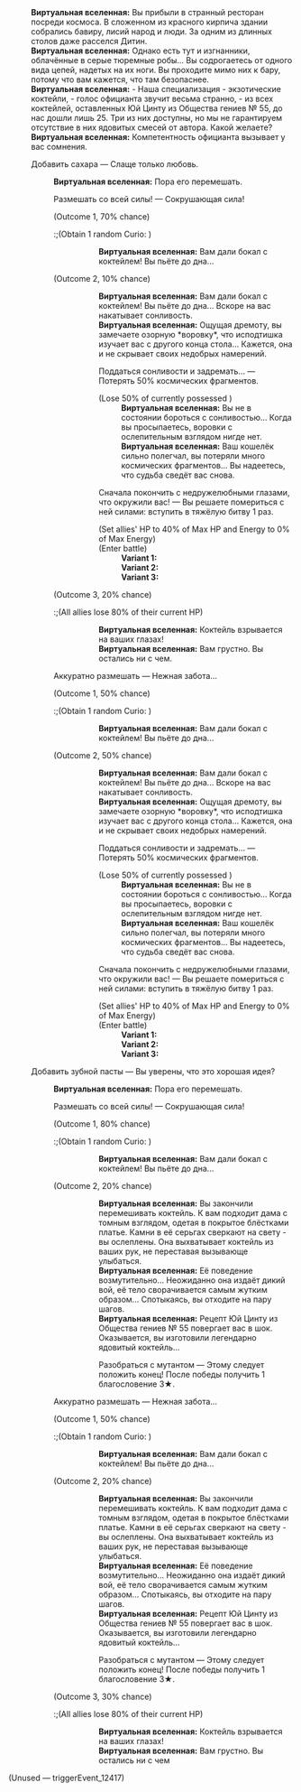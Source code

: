 {{Диалог Начало}}
:'''Виртуальная вселенная:''' Вы прибыли в странный ресторан посреди космоса. В сложенном из красного кирпича здании собрались бавиру, лисий народ и люди. За одним из длинных столов даже расселся Дитин.
:'''Виртуальная вселенная:''' Однако есть тут и изгнанники, облачённые в серые тюремные робы... Вы содрогаетесь от одного вида цепей, надетых на их ноги. Вы проходите мимо них к бару, потому что вам кажется, что там безопаснее.
:'''Виртуальная вселенная:''' - Наша специализация - экзотические коктейли, - голос официанта звучит весьма странно, - из всех коктейлей, оставленных Юй Цинту из Общества гениев №&nbsp;55, до нас дошли лишь 25. Три из них доступны, но мы не гарантируем отсутствие в них ядовитых смесей от автора. Какой желаете?
:'''Виртуальная вселенная:''' Компетентность официанта вызывает у вас сомнения.
:{{Диалог|Звезда}} Добавить сахара &mdash; Слаще только любовь.
::'''Виртуальная вселенная:''' Пора его перемешать.
::{{Диалог|Звезда}} Размешать со всей силы! &mdash; Сокрушающая сила!
::;(Outcome 1, 70% chance)
:::;(Obtain 1 random Curio&colon; {{Item|The Pinkest Collision|20|type=Curio}})
::::'''Виртуальная вселенная:''' Вам дали бокал с коктейлем! Вы пьёте до дна...
::;(Outcome 2, 10% chance)
::::'''Виртуальная вселенная:''' Вам дали бокал с коктейлем! Вы пьёте до дна... Вскоре на вас накатывает сонливость.
::::'''Виртуальная вселенная:''' Ощущая дремоту, вы замечаете озорную *воровку*, что исподтишка изучает вас с другого конца стола... Кажется, она и не скрывает своих недобрых намерений.
::::{{Диалог|Звезда}} Поддаться сонливости и задремать... &mdash; Потерять 50% космических фрагментов.
::::;(Lose 50% of currently possessed {{Предмет|Космические фрагменты|20}})
:::::'''Виртуальная вселенная:''' Вы не в состоянии бороться с сонливостью... Когда вы просыпаетесь, воровки с ослепительным взглядом нигде нет.
:::::'''Виртуальная вселенная:''' Ваш кошелёк сильно полегчал, вы потеряли много космических фрагментов... Вы надеетесь, что судьба сведёт вас снова.
::::{{Диалог|Звезда}} Сначала покончить с недружелюбными глазами, что окружили вас! &mdash; Вы решаете помериться с ней силами: вступить в тяжёлую битву 1 раз.
::::;(Set allies' HP to 40% of Max HP and Energy to 0% of Max Energy)
::::;(Enter battle)
:::::'''Variant 1:''' {{Список врагов|mode=sent|Лейтенант Среброгривых Стражей*1/-25% НР}}
:::::'''Variant 2:''' {{Список врагов|mode=sent|Ауруматон-привратник*1/-25% НР}}
:::::'''Variant 3:''' {{Список врагов|mode=sent|Ученик Санктус Медикус: Оборотень*1/-25% НР}}
::;(Outcome 3, 20% chance)
:::;(All allies lose 80% of their current HP)
::::'''Виртуальная вселенная:''' Коктейль взрывается на ваших глазах!
::::'''Виртуальная вселенная:''' Вам грустно. Вы остались ни с чем.
::{{Диалог|Звезда}} Аккуратно размешать &mdash; Нежная забота...
::;(Outcome 1, 50% chance)
:::;(Obtain 1 random Curio&colon; {{Item|The Pinkest Collision|20|type=Curio}})
::::'''Виртуальная вселенная:''' Вам дали бокал с коктейлем! Вы пьёте до дна...
::;(Outcome 2, 50% chance)
::::'''Виртуальная вселенная:''' Вам дали бокал с коктейлем! Вы пьёте до дна... Вскоре на вас накатывает сонливость.
::::'''Виртуальная вселенная:''' Ощущая дремоту, вы замечаете озорную *воровку*, что исподтишка изучает вас с другого конца стола... Кажется, она и не скрывает своих недобрых намерений.
::::{{Диалог|Звезда}} Поддаться сонливости и задремать... &mdash; Потерять 50% космических фрагментов.
::::;(Lose 50% of currently possessed {{Предмет|Космические фрагменты|20}})
:::::'''Виртуальная вселенная:''' Вы не в состоянии бороться с сонливостью... Когда вы просыпаетесь, воровки с ослепительным взглядом нигде нет.
:::::'''Виртуальная вселенная:''' Ваш кошелёк сильно полегчал, вы потеряли много космических фрагментов... Вы надеетесь, что судьба сведёт вас снова.
::::{{Диалог|Звезда}} Сначала покончить с недружелюбными глазами, что окружили вас! &mdash; Вы решаете помериться с ней силами: вступить в тяжёлую битву 1 раз.
::::;(Set allies' HP to 40% of Max HP and Energy to 0% of Max Energy)
::::;(Enter battle)
:::::'''Variant 1:''' {{Список врагов|mode=sent|Лейтенант Среброгривых Стражей*1/-25% НР}}
:::::'''Variant 2:''' {{Список врагов|mode=sent|Ауруматон-привратник*1/-25% НР}}
:::::'''Variant 3:''' {{Список врагов|mode=sent|Ученик Санктус Медикус: Оборотень*1/-25% НР}}
:{{Диалог|Звезда}} Добавить зубной пасты &mdash; Вы уверены, что это хорошая идея?
::'''Виртуальная вселенная:''' Пора его перемешать.
::{{Диалог|Звезда}} Размешать со всей силы! &mdash; Сокрушающая сила!
::;(Outcome 1, 80% chance)
:::;(Obtain 1 random Curio&colon; {{Item|Thalan Toxi-Flame|20|type=Curio}})
::::'''Виртуальная вселенная:''' Вам дали бокал с коктейлем! Вы пьёте до дна...
::;(Outcome 2, 20% chance)
::::'''Виртуальная вселенная:''' Вы закончили перемешивать коктейль. К вам подходит дама с томным взглядом, одетая в покрытое блёстками платье. Камни в её серьгах сверкают на свету - вы ослеплены. Она выхватывает коктейль из ваших рук, не переставая вызывающе улыбаться.
::::'''Виртуальная вселенная:''' Её поведение возмутительно... Неожиданно она издаёт дикий вой, её тело сворачивается самым жутким образом... Спотыкаясь, вы отходите на пару шагов.
::::'''Виртуальная вселенная:''' Рецепт Юй Цинту из Общества гениев №&nbsp;55 повергает вас в шок. Оказывается, вы изготовили легендарно ядовитый коктейль...
::::{{Диалог|Звезда}} Разобраться с мутантом &mdash; Этому следует положить конец! После победы получить 1 благословение 3★.
:::;(Enter battle)
::::'''Variant 1:''' {{Список врагов|mode=sent|Ученик Санктус Медикус: Оборотень (неисправный)*1/-25% НР}}
::::'''Variant 2:''' {{Список врагов|mode=sent|Буревестник (неисправный)*1/-25% НР}}
::::'''Variant 3:''' {{Список врагов|mode=sent|Тень вечнозимья*2/-25% НР; Тень хранительницы (неисправная)*1/-25% НР}}
::{{Диалог|Звезда}} Аккуратно размешать &mdash; Нежная забота...
::;(Outcome 1, 50% chance)
:::;(Obtain 1 random Curio&colon; {{Item|Thalan Toxi-Flame|20|type=Curio}})
::::'''Виртуальная вселенная:''' Вам дали бокал с коктейлем! Вы пьёте до дна...
::;(Outcome 2, 20% chance)
::::'''Виртуальная вселенная:''' Вы закончили перемешивать коктейль. К вам подходит дама с томным взглядом, одетая в покрытое блёстками платье. Камни в её серьгах сверкают на свету - вы ослеплены. Она выхватывает коктейль из ваших рук, не переставая вызывающе улыбаться.
::::'''Виртуальная вселенная:''' Её поведение возмутительно... Неожиданно она издаёт дикий вой, её тело сворачивается самым жутким образом... Спотыкаясь, вы отходите на пару шагов.
::::'''Виртуальная вселенная:''' Рецепт Юй Цинту из Общества гениев №&nbsp;55 повергает вас в шок. Оказывается, вы изготовили легендарно ядовитый коктейль...
::::{{Диалог|Звезда}} Разобраться с мутантом &mdash; Этому следует положить конец! После победы получить 1 благословение 3★.
:::;(Enter battle)
::::'''Variant 1:''' {{Список врагов|mode=sent|Ученик Санктус Медикус: Оборотень (неисправный)*1/-25% НР}}
::::'''Variant 2:''' {{Список врагов|mode=sent|Буревестник (неисправный)*1/-25% НР}}
::::'''Variant 3:''' {{Список врагов|mode=sent|Тень вечнозимья*2/-25% НР; Тень хранительницы (неисправная)*1/-25% НР}}
::;(Outcome 3, 30% chance)
:::;(All allies lose 80% of their current HP)
::::'''Виртуальная вселенная:''' Коктейль взрывается на ваших глазах!
::::'''Виртуальная вселенная:''' Вам грустно. Вы остались ни с чем

;(Unused &mdash; triggerEvent_12417)

{{Диалог Конец}}